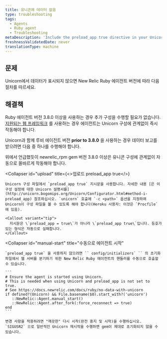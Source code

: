 ```yaml
---
title: 유니콘에 데이터 없음
type: troubleshooting
tags:
  - Agents
  - Ruby agent
  - Troubleshooting
metaDescription: 'Include the preload_app true directive in your Unicorn configuration for New Relic''s Ruby agent, and then do a clean stop and restart.'
freshnessValidatedDate: never
translationType: machine
---
```


## 문제

Unicorn에서 데이터가 표시되지 않으면 New Relic Ruby 에이전트 버전에 따라 다음 절차를 따르세요.

## 해결책

Ruby 에이전트 버전 3.8.0 이상을 사용하는 경우 추가 구성을 수행할 필요가 없습니다. [지원되는 웹 프레임워크](/docs/ruby/supported-frameworks) 를 사용하는 경우 에이전트는 Unicorn 구성에 관계없이 즉시 작동해야 합니다.

Unicorn과 함께 루비 에이전트 버전 <DNT>**prior to 3.8.0**</DNT> 을 사용하는 경우 데이터 보고를 받으려면 다음 중 하나를 수행해야 합니다.

<CollapserGroup>
  <Collapser
    id="upgrade"
    title="newrelic_rpm 3.8.0 이상으로 업그레이드"
  >
    위에서 언급했듯이 newrelic_rpm gem 버전 3.8.0 이상은 유니콘 구성에 관계없이 자동으로 올바르게 작동해야 합니다.
  </Collapser>

  <Collapser
    id="upload"
    title={<>업로드 <InlineCode>preload_app true</InlineCode></>}
  >
    Unicorn 구성 파일에서 `preload_app true` 지시문을 사용합니다. 자세한 내용 [은 이 구성 설정에 대한 Unicorn 설명서를](http://unicorn.bogomips.org/Unicorn/Configurator.html#method-i-preload_app) 참조하십시오. `unicorn` 호출에 `-c <path>` 옵션을 지정하여 Unicorn이 구성 파일을 볼 수 있도록 해야 합니다(Heroku 사용자: 이것은 `Procfile` 에 있음).

    <Callout variant="tip">
      지시문은 \`preload_app = true\`가 아니라 \`preload_app true\`입니다. 등호가 있는 형식은 자동으로 실패합니다.
    </Callout>
  </Collapser>

  <Collapser
    id="manual-start"
    title="수동으로 에이전트 시작"
  >
    `preload_app true` 을 사용하지 않으려면 `` config/initializers` `` 의 초기화 파일에서 웹 서버를 분기하기 위한 New Relic Ruby 에이전트의 핸들러를 수동으로 호출할 수 있습니다.

    ```
    # Ensure the agent is started using Unicorn.
    # This is needed when using Unicorn and preload_app is not set to true.
    # See https://docs.newrelic.com/docs/ruby/no-data-with-unicorn 
    if defined?(Unicorn) && File.basename($0).start_with?('unicorn') 
       ::NewRelic::Agent.manual_start() 
       ::NewRelic::Agent.after_fork(:force_reconnect => true) 
    end
    ```

    변경 사항을 적용하려면 "깨끗한" 다시 시작(완전 중지 및 시작)을 수행하십시오. `SIGUSR2` 으로 일반적인 Unicorn 재시작을 수행하면 gem이 제대로 초기화되지 않을 수 있습니다.
  </Collapser>
</CollapserGroup>